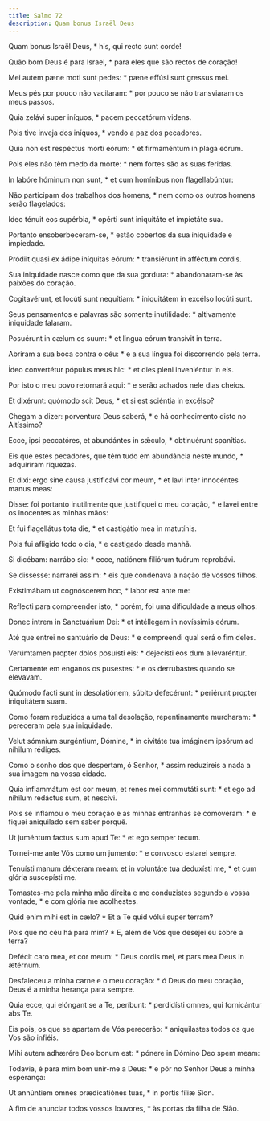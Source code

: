 ```yaml
---
title: Salmo 72
description: Quam bonus Israël Deus
---
```


<div class="side-by-side not-content">

Quam bonus Israël Deus, * his, qui recto sunt corde!

Quão bom Deus é para Israel, * para eles que são rectos de coração!

Mei autem pæne moti sunt pedes: * pæne effúsi sunt gressus mei.

Meus pés por pouco não vacilaram: * por pouco se não transviaram os meus passos.

Quia zelávi super iníquos, * pacem peccatórum videns.

Pois tive inveja dos iníquos, * vendo a paz dos pecadores.

Quia non est respéctus morti eórum: * et firmaméntum in plaga eórum.

Pois eles não têm medo da morte: * nem fortes são as suas feridas.

In labóre hóminum non sunt, * et cum homínibus non flagellabúntur:

Não participam dos trabalhos dos homens, * nem como os outros homens serão flagelados:

Ideo ténuit eos supérbia, * opérti sunt iniquitáte et impietáte sua.

Portanto ensoberbeceram-se, * estão cobertos da sua iniquidade e impiedade.

Pródiit quasi ex ádipe iníquitas eórum: * transiérunt in afféctum cordis.

Sua iniquidade nasce como que da sua gordura: * abandonaram-se às paixões do coração.

Cogitavérunt, et locúti sunt nequítiam: * iniquitátem in excélso locúti sunt.

Seus pensamentos e palavras são somente inutilidade: * altivamente iniquidade falaram.

Posuérunt in cælum os suum: * et lingua eórum transívit in terra.

Abriram a sua boca contra o céu: * e a sua língua foi discorrendo pela terra.

Ídeo convertétur pópulus meus hic: * et dies pleni inveniéntur in eis.

Por isto o meu povo retornará aqui: * e serão achados nele dias cheios.

Et dixérunt: quómodo scit Deus, * et si est sciéntia in excélso?

Chegam a dizer: porventura Deus saberá, * e há conhecimento disto no Altíssimo?

Ecce, ipsi peccatóres, et abundántes in sǽculo, * obtinuérunt spanítias.

Eis que estes pecadores, que têm tudo em abundância neste mundo, * adquiriram riquezas.

Et dixi: ergo sine causa justificávi cor meum, * et lavi inter innocéntes manus meas:

Disse: foi portanto inutilmente que justifiquei o meu coração, * e lavei entre os inocentes as minhas mãos:

Et fui flagellátus tota die, * et castigátio mea in matutínis.

Pois fui afligido todo o dia, * e castigado desde manhã.

Si dicébam: narrábo sic: * ecce, natiónem filiórum tuórum reprobávi.

Se dissesse: narrarei assim: * eis que condenava a nação de vossos filhos.

Existimábam ut cognóscerem hoc, * labor est ante me:

Reflecti para compreender isto, * porém, foi uma dificuldade a meus olhos:

Donec intrem in Sanctuárium Dei: * et intéllegam in novíssimis eórum.

Até que entrei no santuário de Deus: * e compreendi qual será o fim deles.

Verúmtamen propter dolos posuísti eis: * dejecísti eos dum allevaréntur.

Certamente em enganos os pusestes: * e os derrubastes quando se elevavam.

Quómodo facti sunt in desolatiónem, súbito defecérunt: * periérunt propter iniquitátem suam.

Como foram reduzidos a uma tal desolação, repentinamente murcharam: * pereceram pela sua iniquidade.

Velut sómnium surgéntium, Dómine, * in civitáte tua imáginem ipsórum ad níhilum rédiges.

Como o sonho dos que despertam, ó Senhor, * assim reduzireis a nada a sua imagem na vossa cidade.

Quia inflammátum est cor meum, et renes mei commutáti sunt: * et ego ad níhilum redáctus sum, et nescívi.

Pois se inflamou o meu coração e as minhas entranhas se comoveram: * e fiquei aniquilado sem saber porquê.

Ut juméntum factus sum apud Te: * et ego semper tecum.

Tornei-me ante Vós como um jumento: * e convosco estarei sempre.

Tenuísti manum déxteram meam: et in voluntáte tua deduxísti me, * et cum glória suscepísti me.

Tomastes-me pela minha mão direita e me conduzistes segundo a vossa vontade, * e com glória me acolhestes.

Quid enim mihi est in cælo? * Et a Te quid vólui super terram?

Pois que no céu há para mim? * E, além de Vós que desejei eu sobre a terra?

Defécit caro mea, et cor meum: * Deus cordis mei, et pars mea Deus in ætérnum.

Desfaleceu a minha carne e o meu coração: * ó Deus do meu coração, Deus é a minha herança para sempre.

Quia ecce, qui elóngant se a Te, períbunt: * perdidísti omnes, qui fornicántur abs Te.

Eis pois, os que se apartam de Vós perecerão: * aniquilastes todos os que Vos são infiéis.

Mihi autem adhærére Deo bonum est: * pónere in Dómino Deo spem meam:

Todavia, é para mim bom unir-me a Deus: * e pôr no Senhor Deus a minha esperança:

Ut annúntiem omnes prædicatiónes tuas, * in portis fíliæ Sion.

A fim de anunciar todos vossos louvores, * às portas da filha de Sião.

</div>
